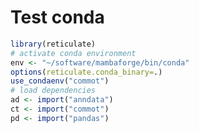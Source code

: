 # Test conda

```r
library(reticulate)
# activate conda environment
env <- "~/software/mambaforge/bin/conda"
options(reticulate.conda_binary=.)
use_condaenv("commot")
# load dependencies
ad <- import("anndata")
ct <- import("commot")
pd <- import("pandas")
```

